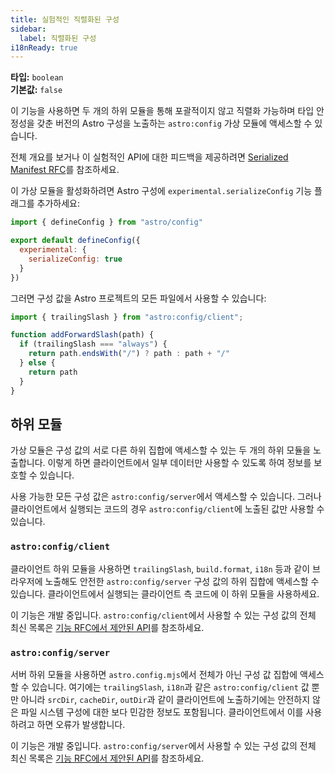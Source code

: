 ```yaml
---
title: 실험적인 직렬화된 구성
sidebar:
  label: 직렬화된 구성
i18nReady: true
---
```



<p>

  **타입:** `boolean`<br />
  **기본값:** `false`<br />

  <Since v="5.2.0" />
</p>

이 기능을 사용하면 두 개의 하위 모듈을 통해 포괄적이지 않고 직렬화 가능하며 타입 안정성을 갖춘 버전의 Astro 구성을 노출하는 `astro:config` 가상 모듈에 액세스할 수 있습니다.

전체 개요를 보거나 이 실험적인 API에 대한 피드백을 제공하려면 [Serialized Manifest RFC](https://github.com/withastro/roadmap/blob/feat/serialised-config/proposals/0051-serialized-manifest.md)를 참조하세요.

이 가상 모듈을 활성화하려면 Astro 구성에 `experimental.serializeConfig` 기능 플래그를 추가하세요:

```js title="astro.config.mjs" ins={4-6}
import { defineConfig } from "astro/config"

export default defineConfig({
  experimental: {
    serializeConfig: true
  }
})
```

그러면 구성 값을 Astro 프로젝트의 모든 파일에서 사용할 수 있습니다:
```js title="src/utils.js" ins={1}
import { trailingSlash } from "astro:config/client";

function addForwardSlash(path) {
  if (trailingSlash === "always") {
    return path.endsWith("/") ? path : path + "/"
  } else {
    return path
  }
}
```
## 하위 모듈

가상 모듈은 구성 값의 서로 다른 하위 집합에 액세스할 수 있는 두 개의 하위 모듈을 노출합니다. 이렇게 하면 클라이언트에서 일부 데이터만 사용할 수 있도록 하여 정보를 보호할 수 있습니다.

사용 가능한 모든 구성 값은 `astro:config/server`에서 액세스할 수 있습니다. 그러나 클라이언트에서 실행되는 코드의 경우 `astro:config/client`에 노출된 값만 사용할 수 있습니다.

### `astro:config/client`

클라이언트 하위 모듈을 사용하면 `trailingSlash`, `build.format`, `i18n` 등과 같이 브라우저에 노출해도 안전한 `astro:config/server` 구성 값의 하위 집합에 액세스할 수 있습니다. 클라이언트에서 실행되는 클라이언트 측 코드에 이 하위 모듈을 사용하세요.

이 기능은 개발 중입니다. `astro:config/client`에서 사용할 수 있는 구성 값의 전체 최신 목록은 [기능 RFC에서 제안된 API](https://github.com/withastro/roadmap/blob/feat/serialised-config/proposals/0051-serialized-manifest.md#astroconfigclient)를 참조하세요.

### `astro:config/server`

서버 하위 모듈을 사용하면 `astro.config.mjs`에서 전체가 아닌 구성 값 집합에 액세스할 수 있습니다. 여기에는 `trailingSlash`, `i18n`과 같은 `astro:config/client` 값 뿐만 아니라 `srcDir`, `cacheDir`, `outDir`과 같이 클라이언트에 노출하기에는 안전하지 않은 파일 시스템 구성에 대한 보다 민감한 정보도 포함됩니다. 클라이언트에서 이를 사용하려고 하면 오류가 발생합니다.

이 기능은 개발 중입니다. `astro:config/server`에서 사용할 수 있는 구성 값의 전체 최신 목록은 [기능 RFC에서 제안된 API](https://github.com/withastro/roadmap/blob/feat/serialised-config/proposals/0051-serialized-manifest.md#astroconfigserver)를 참조하세요.
